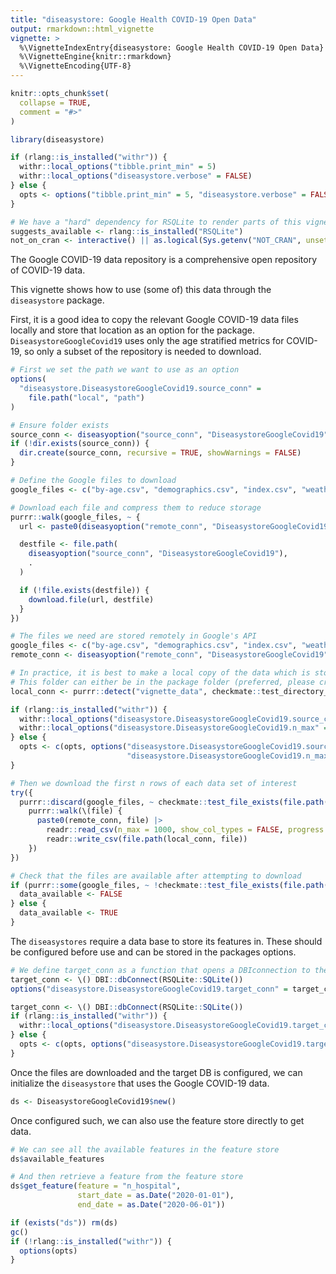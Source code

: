 ```yaml
---
title: "diseasystore: Google Health COVID-19 Open Data"
output: rmarkdown::html_vignette
vignette: >
  %\VignetteIndexEntry{diseasystore: Google Health COVID-19 Open Data}
  %\VignetteEngine{knitr::rmarkdown}
  %\VignetteEncoding{UTF-8}
---
```


```r
knitr::opts_chunk$set(
  collapse = TRUE,
  comment = "#>"
)
```

```r
library(diseasystore)
```

```r
if (rlang::is_installed("withr")) {
  withr::local_options("tibble.print_min" = 5)
  withr::local_options("diseasystore.verbose" = FALSE)
} else {
  opts <- options("tibble.print_min" = 5, "diseasystore.verbose" = FALSE)
}

# We have a "hard" dependency for RSQLite to render parts of this vignette
suggests_available <- rlang::is_installed("RSQLite")
not_on_cran <- interactive() || as.logical(Sys.getenv("NOT_CRAN", unset = "false"))
```

The Google COVID-19 data repository is a comprehensive open repository of COVID-19 data.

This vignette shows how to use (some of) this data through the `diseasystore` package.

First, it is a good idea to copy the relevant Google COVID-19 data files locally and store that location as an option for the package.
`DiseasystoreGoogleCovid19` uses only the age stratified metrics for COVID-19, so only a subset of the repository is needed to download.

```r
# First we set the path we want to use as an option
options(
  "diseasystore.DiseasystoreGoogleCovid19.source_conn" =
    file.path("local", "path")
)

# Ensure folder exists
source_conn <- diseasyoption("source_conn", "DiseasystoreGoogleCovid19")
if (!dir.exists(source_conn)) {
  dir.create(source_conn, recursive = TRUE, showWarnings = FALSE)
}

# Define the Google files to download
google_files <- c("by-age.csv", "demographics.csv", "index.csv", "weather.csv")

# Download each file and compress them to reduce storage
purrr::walk(google_files, ~ {
  url <- paste0(diseasyoption("remote_conn", "DiseasystoreGoogleCovid19"), .)

  destfile <- file.path(
    diseasyoption("source_conn", "DiseasystoreGoogleCovid19"),
    .
  )

  if (!file.exists(destfile)) {
    download.file(url, destfile)
  }
})
```

```r
# The files we need are stored remotely in Google's API
google_files <- c("by-age.csv", "demographics.csv", "index.csv", "weather.csv")
remote_conn <- diseasyoption("remote_conn", "DiseasystoreGoogleCovid19")

# In practice, it is best to make a local copy of the data which is stored in the "vignette_data" folder
# This folder can either be in the package folder (preferred, please create the folder) or in the tempdir()
local_conn <- purrr::detect("vignette_data", checkmate::test_directory_exists, .default = tempdir())

if (rlang::is_installed("withr")) {
  withr::local_options("diseasystore.DiseasystoreGoogleCovid19.source_conn" = local_conn)
  withr::local_options("diseasystore.DiseasystoreGoogleCovid19.n_max" = 1000)
} else {
  opts <- c(opts, options("diseasystore.DiseasystoreGoogleCovid19.source_conn" = local_conn,
                          "diseasystore.DiseasystoreGoogleCovid19.n_max" = 1000))
}

# Then we download the first n rows of each data set of interest
try({
  purrr::discard(google_files, ~ checkmate::test_file_exists(file.path(local_conn, .))) |>
    purrr::walk(\(file) {
      paste0(remote_conn, file) |>
        readr::read_csv(n_max = 1000, show_col_types = FALSE, progress = FALSE) |>
        readr::write_csv(file.path(local_conn, file))
    })
})

# Check that the files are available after attempting to download
if (purrr::some(google_files, ~ !checkmate::test_file_exists(file.path(local_conn, .)))) {
  data_available <- FALSE
} else {
  data_available <- TRUE
}
```


The `diseasystores` require a data base to store its features in.
These should be configured before use and can be stored in the packages options.
```r
# We define target_conn as a function that opens a DBIconnection to the DB
target_conn <- \() DBI::dbConnect(RSQLite::SQLite())
options("diseasystore.DiseasystoreGoogleCovid19.target_conn" = target_conn)
```

```r
target_conn <- \() DBI::dbConnect(RSQLite::SQLite())
if (rlang::is_installed("withr")) {
  withr::local_options("diseasystore.DiseasystoreGoogleCovid19.target_conn" = target_conn)
} else {
  opts <- c(opts, options("diseasystore.DiseasystoreGoogleCovid19.target_conn" = target_conn))
}
```


Once the files are downloaded and the target DB is configured, we can initialize the `diseasystore` that uses the Google COVID-19 data.
```r
ds <- DiseasystoreGoogleCovid19$new()
```

Once configured such, we can also use the feature store directly to get data.
```r
# We can see all the available features in the feature store
ds$available_features
```

```r
# And then retrieve a feature from the feature store
ds$get_feature(feature = "n_hospital",
               start_date = as.Date("2020-01-01"),
               end_date = as.Date("2020-06-01"))
```


```r
if (exists("ds")) rm(ds)
gc()
if (!rlang::is_installed("withr")) {
  options(opts)
}
```
